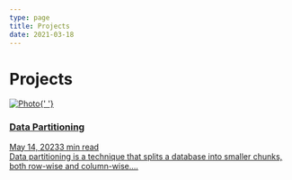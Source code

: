 ```yaml
---
type: page
title: Projects
date: 2021-03-18
---
```


# Projects


<div className="project-container">
  <div className="project-card">
    <a href="https://akashdutta.hashnode.dev/data-partitioning">
      <div className="project-card-content">
        <Image
          src="/images/photo2.jpg"
          alt="Photo"
          width={200}
          height={130}
          priority
          className="next-image"
        />{' '}
        <h3>Data Partitioning</h3>
        <div className="project-author">
          May 14, 2023<span className="project-read">3 min read</span>
        </div>
        <div className="project-content_body">
          Data partitioning is a technique that splits a database into smaller
          chunks, both row-wise and column-wise....
        </div>
      </div>
    </a>
  </div>
</div>
